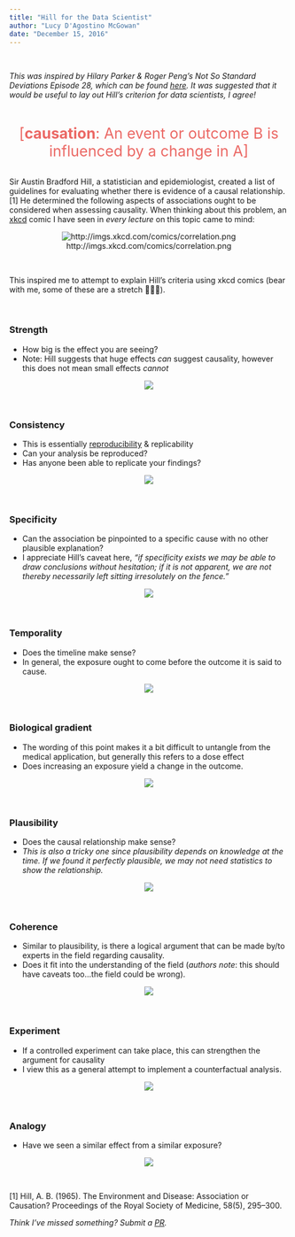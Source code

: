```yaml
---
title: "Hill for the Data Scientist"
author: "Lucy D'Agostino McGowan"
date: "December 15, 2016"
---
```

<br>

*This was inspired by Hilary Parker & Roger Peng's Not So Standard Deviations Episode 28, which can be found [here](https://soundcloud.com/nssd-podcast/episode-28-writing-is-a-lot-harder-than-just-talking). It was suggested that it would be useful to lay out Hill's criterion for data scientists, I agree!*

<br>

<center>
<span style="color:#EB6864; font-size: 20pt">[**causation**: An event or outcome B is influenced by a change in A]</span></center>

<br>
Sir Austin Bradford Hill, a statistician and epidemiologist, created a list of guidelines for evaluating whether there is evidence of a causal relationship.[1] He determined the following aspects of associations ought to be considered when assessing causality. When thinking about this problem, an [xkcd](https://xkcd.com/) comic I have seen in *every lecture* on this topic came to mind:

<center>
![http://imgs.xkcd.com/comics/correlation.png](http://imgs.xkcd.com/comics/correlation.png)
</center>

<br>

This inspired me to attempt to explain Hill's criteria using xkcd comics (bear with me, some of these are a stretch 🙈💁🏻). 



<br>

### Strength

* How big is the effect you are seeing?
* Note: Hill suggests that huge effects *can* suggest causality, however this does not mean small effects *cannot* 

<center>
![](http://imgs.xkcd.com/comics/overthinking.png)
</center>
<br>

### Consistency

* This is essentially [reproducibility](http://kbroman.org/steps2rr/) & replicability
* Can your analysis be reproduced?
* Has anyone been able to replicate your findings?

<center>
![](http://imgs.xkcd.com/comics/the_difference.png)
</center>
<br>

### Specificity

* Can the association be pinpointed to a specific cause with no other plausible explanation?
* I appreciate Hill's caveat here, *"if specificity exists we may be able to draw conclusions without hesitation; if it is not apparent, we are not thereby necessarily left sitting irresolutely on the fence."*

<center>
![](http://imgs.xkcd.com/comics/cells.png)
</center>
<br>

### Temporality

* Does the timeline make sense? 
* In general, the exposure ought to come before the outcome it is said to cause.

<center>
![](http://imgs.xkcd.com/comics/cell_phones.png)
</center>
<br>

### Biological gradient

* The wording of this point makes it a bit difficult to untangle from the medical application, but generally this refers to a dose effect
* Does increasing an exposure yield a change in the outcome.

<center>
![](http://imgs.xkcd.com/comics/ballmer_peak.png)
</center>
<br>

### Plausibility

* Does the causal relationship make sense?
* *This is also a tricky one since plausibility depends on knowledge at the time. If we found it perfectly plausible, we may not need statistics to show the relationship.*

<center>
![](http://imgs.xkcd.com/comics/extrapolating.png)
</center>
<br>

### Coherence

* Similar to plausibility, is there a logical argument that can be made by/to experts in the field regarding causality.
* Does it fit into the understanding of the field (*authors note*: this should have caveats too...the field could be wrong).

<center>
![](http://imgs.xkcd.com/comics/bridge.png)
</center>
<br>

### Experiment

* If a controlled experiment can take place, this can strengthen the argument for causality 
* I view this as a general attempt to implement a counterfactual analysis.

<center>
![](http://imgs.xkcd.com/comics/blind_trials.png)
</center>
<br>

### Analogy

* Have we seen a similar effect from a similar exposure? 

<center>
![](http://imgs.xkcd.com/comics/significant.png)
</center>
<br>


[1] Hill, A. B. (1965). The Environment and Disease: Association or Causation? Proceedings of the Royal Society of Medicine, 58(5), 295–300.


*Think I've missed something? Submit a [PR](https://github.com/LucyMcGowan/lucymcgowan.github.io/pulls).*